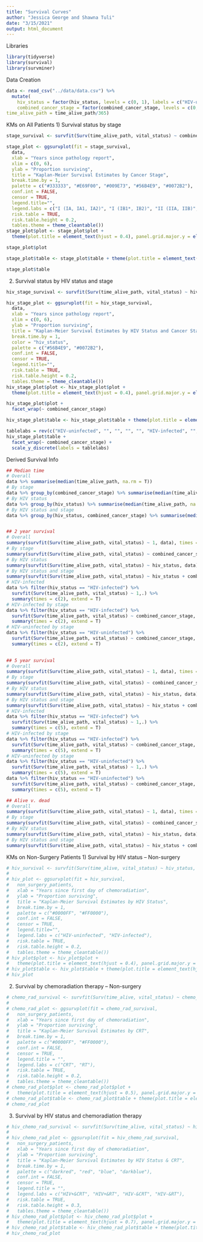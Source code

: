 ```yaml
---
title: "Survival Curves"
author: "Jessica George and Shawna Tuli"
date: "3/15/2021"
output: html_document
---
```


Libraries
```r
library(tidyverse)
library(survival)
library(survminer)
```

Data Creation
```r
data <- read_csv("../data/data.csv") %>% 
  mutate(
    hiv_status = factor(hiv_status, levels = c(0, 1), labels = c("HIV-uninfected", "HIV-infected")),
    combined_cancer_stage = factor(combined_cancer_stage, levels = c(0, 1, 2, 3, 4), labels = c("I", "I", "II (IIA / IIB)", "III (IIIA / IIIB / IIIC)", "IV (IVA / IVB)")),
time_alive_path = time_alive_path/365)
```

KMs on All Patients
1) Survival status by stage
```r
stage_survival <- survfit(Surv(time_alive_path, vital_status) ~ combined_cancer_stage, data)

stage_plot <- ggsurvplot(fit = stage_survival,
  data,
  xlab = "Years since pathology report",
  xlim = c(0, 6),
  ylab = "Proportion surviving",
  title = "Kaplan-Meier Survival Estimates by Cancer Stage",
  break.time.by = 1,
  palette = c("#333333", "#E69F00", "#009E73", "#56B4E9", "#0072B2"),
  conf.int = FALSE,
  censor = TRUE,
  legend.title="",
  legend.labs = c("I (IA, IA1, IA2)", "I (IB1*, IB2)", "II (IIA, IIB)", "III (IIIA, IIIB, IIIC)", "IV (IVA, IVB)"),
  risk.table = TRUE,
  risk.table.height = 0.2,
  tables.theme = theme_cleantable())
stage_plot$plot <- stage_plot$plot +
  theme(plot.title = element_text(hjust = 0.4), panel.grid.major.y = element_line(color = "#EAF2F3"), plot.background = element_rect(fill = "#EAF2F3"), axis.title.y = element_text(vjust = 1))

stage_plot$plot
```
```r
stage_plot$table <- stage_plot$table + theme(plot.title = element_text(hjust = -0.25, size = 14), plot.background = element_rect(fill = "#EAF2F3"), panel.background = element_rect(fill = "#EAF2F3"))

stage_plot$table
```


2) Survival status by HIV status and stage
```r
hiv_stage_survival <- survfit(Surv(time_alive_path, vital_status) ~ hiv_status + combined_cancer_stage, data)

hiv_stage_plot <- ggsurvplot(fit = hiv_stage_survival,
  data,
  xlab = "Years since pathology report",
  xlim = c(0, 6),
  ylab = "Proportion surviving",
  title = "Kaplan-Meier Survival Estimates by HIV Status and Cancer Stage",
  break.time.by = 1,
  color = "hiv_status",
  palette = c("#56B4E9", "#0072B2"),
  conf.int = FALSE,
  censor = TRUE,
  legend.title="",
  risk.table = TRUE,
  risk.table.height = 0.2,
  tables.theme = theme_cleantable())
hiv_stage_plot$plot <- hiv_stage_plot$plot +
  theme(plot.title = element_text(hjust = 0.4), panel.grid.major.y = element_line(color = "#EAF2F3"), plot.background = element_rect(fill = "#EAF2F3"), axis.title.y = element_text(vjust = 1))

hiv_stage_plot$plot +
  facet_wrap(~ combined_cancer_stage)
```
```r
hiv_stage_plot$table <- hiv_stage_plot$table + theme(plot.title = element_text(hjust = -0.08, size = 14), plot.background = element_rect(fill = "#EAF2F3"), panel.background = element_rect(fill = "#EAF2F3"))

tablelabs = rev(c("HIV-uninfected", "", "", "", "", "HIV-infected", "", "", "", ""))
hiv_stage_plot$table +
  facet_wrap(~ combined_cancer_stage) +
  scale_y_discrete(labels = tablelabs)
```

Derived Survival Info
```r
## Median time
# Overall
data %>% summarise(median(time_alive_path, na.rm = T))
# By stage
data %>% group_by(combined_cancer_stage) %>% summarise(median(time_alive_path, na.rm = T))
# By HIV status
data %>% group_by(hiv_status) %>% summarise(median(time_alive_path, na.rm = T))
# By HIV status and stage
data %>% group_by(hiv_status, combined_cancer_stage) %>% summarise(median(time_alive_path, na.rm = T))


## 2 year survival
# Overall
summary(survfit(Surv(time_alive_path, vital_status) ~ 1, data), times = c(2), extend = T)
# By stage
summary(survfit(Surv(time_alive_path, vital_status) ~ combined_cancer_stage, data) , times = c(2), extend = T)
# By HIV status
summary(survfit(Surv(time_alive_path, vital_status) ~ hiv_status, data) , times = c(2), extend = T)
# By HIV status and stage
summary(survfit(Surv(time_alive_path, vital_status) ~ hiv_status + combined_cancer_stage, data) , times = c(2), extend = T)
# HIV-infected
data %>% filter(hiv_status == "HIV-infected") %>%
  survfit(Surv(time_alive_path, vital_status) ~ 1,.) %>% 
  summary(times = c(2), extend = T)
# HIV-infected by stage
data %>% filter(hiv_status == "HIV-infected") %>%
  survfit(Surv(time_alive_path, vital_status) ~ combined_cancer_stage,.) %>% 
  summary(times = c(2), extend = T)
# HIV-uninfected by stage
data %>% filter(hiv_status == "HIV-uninfected") %>%
  survfit(Surv(time_alive_path, vital_status) ~ combined_cancer_stage,.) %>% 
  summary(times = c(2), extend = T)
  

## 5 year survival
# Overall
summary(survfit(Surv(time_alive_path, vital_status) ~ 1, data), times = c(5), extend = T)
# By stage
summary(survfit(Surv(time_alive_path, vital_status) ~ combined_cancer_stage, data) , times = c(5), extend = T)
# By HIV status
summary(survfit(Surv(time_alive_path, vital_status) ~ hiv_status, data) , times = c(5), extend = T)
# By HIV status and stage
summary(survfit(Surv(time_alive_path, vital_status) ~ hiv_status + combined_cancer_stage, data) , times = c(5), extend = T)
# HIV-infected
data %>% filter(hiv_status == "HIV-infected") %>%
  survfit(Surv(time_alive_path, vital_status) ~ 1,.) %>% 
  summary(times = c(5), extend = T)
# HIV-infected by stage
data %>% filter(hiv_status == "HIV-infected") %>%
  survfit(Surv(time_alive_path, vital_status) ~ combined_cancer_stage,.) %>% 
  summary(times = c(5), extend = T)
# HIV-uninfected by stage
data %>% filter(hiv_status == "HIV-uninfected") %>%
  survfit(Surv(time_alive_path, vital_status) ~ 1,.) %>% 
  summary(times = c(5), extend = T)
data %>% filter(hiv_status == "HIV-uninfected") %>%
  survfit(Surv(time_alive_path, vital_status) ~ combined_cancer_stage,.) %>% 
  summary(times = c(5), extend = T)

## Alive v. dead
# Overall
summary(survfit(Surv(time_alive_path, vital_status) ~ 1, data), times = c(1,2,3,4,5,6), extend = T)$n.event
# By stage
summary(survfit(Surv(time_alive_path, vital_status) ~ combined_cancer_stage, data), times = c(1,2,3,4,5,6), extend = T)$n.event
# By HIV status
summary(survfit(Surv(time_alive_path, vital_status) ~ hiv_status, data), times = c(1,2,3,4,5,6), extend = T)$n.event
# By HIV status and stage
summary(survfit(Surv(time_alive_path, vital_status) ~ hiv_status + combined_cancer_stage, data), times = c(1,2,3,4,5,6), extend = T)$n.event
```


KMs on Non-Surgery Patients
1) Survival by HIV status -- Non-surgery
```r
# hiv_survival <- survfit(Surv(time_alive, vital_status) ~ hiv_status, non_surgery_patients)
# 
# hiv_plot <- ggsurvplot(fit = hiv_survival,
#   non_surgery_patients,
#   xlab = "Years since first day of chemoradiation", 
#   ylab = "Proportion surviving",
#   title = "Kaplan-Meier Survival Estimates by HIV Status",
#   break.time.by = 1,
#   palette = c("#0000FF", "#FF0000"),
#   conf.int = FALSE,
#   censor = TRUE,
#   legend.title="",
#   legend.labs = c("HIV-uninfected", "HIV-infected"),
#   risk.table = TRUE,
#   risk.table.height = 0.2,
#   tables.theme = theme_cleantable())
# hiv_plot$plot <- hiv_plot$plot +
#   theme(plot.title = element_text(hjust = 0.4), panel.grid.major.y = element_line(color = "#EAF2F3"), plot.background = element_rect(fill = "#EAF2F3"), axis.title.y = element_text(vjust = -15))
# hiv_plot$table <- hiv_plot$table + theme(plot.title = element_text(hjust = -0.33, size = 14), plot.background = element_rect(fill = "#EAF2F3"), panel.background = element_rect(fill = "#EAF2F3"))
# hiv_plot
```

2) Survival by chemoradiation therapy -- Non-surgery
```r
# chemo_rad_survival <- survfit(Surv(time_alive, vital_status) ~ chemo_rad, non_surgery_patients)
# 
# chemo_rad_plot <- ggsurvplot(fit = chemo_rad_survival,
#   non_surgery_patients,
#   xlab = "Years since first day of chemoradiation", 
#   ylab = "Proportion surviving",
#   title = "Kaplan-Meier Survival Estimates by CRT",
#   break.time.by = 1,
#   palette = c("#0000FF", "#FF0000"),
#   conf.int = FALSE,
#   censor = TRUE,
#   legend.title = "",
#   legend.labs = c("CRT", "RT"),
#   risk.table = TRUE,
#   risk.table.height = 0.2,
#   tables.theme = theme_cleantable())
# chemo_rad_plot$plot <- chemo_rad_plot$plot +
#   theme(plot.title = element_text(hjust = 0.5), panel.grid.major.y = element_line(color = "#EAF2F3"), plot.background = element_rect(fill = "#EAF2F3"), axis.title.y = element_text(vjust = 1))
# chemo_rad_plot$table <- chemo_rad_plot$table + theme(plot.title = element_text(hjust = -0.12, size = 14), plot.background = element_rect(fill = "#EAF2F3"), panel.background = element_rect(fill = "#EAF2F3"))
# chemo_rad_plot
```

3) Survival by HIV status and chemoradiation therapy
```r
# hiv_chemo_rad_survival <- survfit(Surv(time_alive, vital_status) ~ hiv_status + chemo_rad, non_surgery_patients)
# 
# hiv_chemo_rad_plot <- ggsurvplot(fit = hiv_chemo_rad_survival,
#   non_surgery_patients,
#   xlab = "Years since first day of chemoradiation", 
#   ylab = "Proportion surviving",
#   title = "Kaplan-Meier Survival Estimates by HIV Status & CRT",
#   break.time.by = 1,
#   palette = c("darkred", "red", "blue", "darkblue"),
#   conf.int = FALSE,
#   censor = TRUE,
#   legend.title = "",
#   legend.labs = c("HIV+&CRT", "HIV+&RT", "HIV-&CRT", "HIV-&RT"),
#   risk.table = TRUE,
#   risk.table.height = 0.3,
#   tables.theme = theme_cleantable())
# hiv_chemo_rad_plot$plot <- hiv_chemo_rad_plot$plot +
#   theme(plot.title = element_text(hjust = 0.7), panel.grid.major.y = element_line(color = "#EAF2F3"), plot.background = element_rect(fill = "#EAF2F3"), axis.title.y = element_text(vjust = -10))
# hiv_chemo_rad_plot$table <- hiv_chemo_rad_plot$table + theme(plot.title = element_text(hjust = -0.24, size = 14), plot.background = element_rect(fill = "#EAF2F3"), panel.background = element_rect(fill = "#EAF2F3"))
# hiv_chemo_rad_plot
```